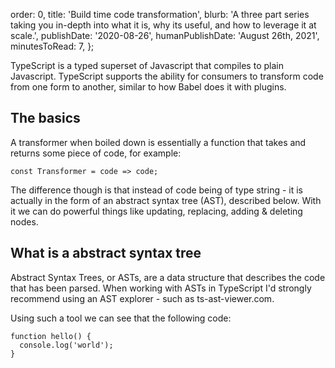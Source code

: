   order: 0,
  title: 'Build time code transformation',
  blurb:
    'A three part series taking you in-depth into what it is, why its useful, and how to leverage it at scale.',
  publishDate: '2020-08-26',
  humanPublishDate: 'August 26th, 2021',
  minutesToRead: 7,
};

TypeScript is a typed superset of Javascript that compiles to plain Javascript.
TypeScript supports the ability for consumers to transform code from one form to another,
similar to how Babel does it with plugins.

## The basics

A transformer when boiled down is essentially a function that takes and returns some piece of code,
for example:

```
const Transformer = code => code;
```

The difference though is that instead of code being of type string -
it is actually in the form of an abstract syntax tree (AST),
described below.
With it we can do powerful things like updating,
replacing,
adding & deleting nodes.

## What is a abstract syntax tree

Abstract Syntax Trees, or ASTs, are a data structure that describes the code that has been parsed. When working with ASTs in TypeScript I'd strongly recommend using an AST explorer - such as ts-ast-viewer.com.

Using such a tool we can see that the following code:

```
function hello() {
  console.log('world');
}
```
